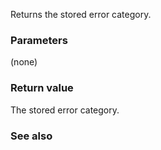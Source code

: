 {{cpp/error/error_condition/title | category}}
{{cpp/error/error_condition/navbar}}
{{dcl begin}}
{{dcl | since=c++11 |
const error_category&amp; category() const noexcept;
}}
{{dcl end}}

Returns the stored error category.

===Parameters===
(none)

===Return value===
The stored error category.

===See also===
{{dsc begin}}
{{dsc inc | cpp/error/dsc error_category}}
{{dsc end}}

{{langlinks|ja|ru|zh}}